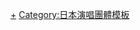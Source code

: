 {{Navbox 
|name = 櫸坂46
|state = <includeonly>collapsed</includeonly>
|title = [[櫸坂46|<span style="color:#ffffff">櫸坂46</span>]]
|titlestyle=background:#11a84e; color:#ffffff;
|groupstyle=background:#4DBE7A; color:#ffffff;
|listclass=hlist
|liststyle=background:#E1F4E9;
|style=

|group1 = 改名时成員
|list1 = <!--以五十音順排列-->* <small>（1期生）</small>上村莉菜
* [[尾關梨香]]
* [[小池美波]]
* [[小林由依]]
* [[齋藤冬優花]]
* [[菅井友香]]<small>（隊長）</small>
* [[土生瑞穗]] 
* 原田葵
* [[守屋茜]]<small>（副隊長）</small>
* [[渡邊梨加]]
* [[渡边理佐]]<br /><small>（2期生）</small>井上梨名
* 關有美子
* 武元唯衣
* 田村保乃
* 藤吉夏鈴
* 松田-{里}-奈
* 松平璃子
* 森田光
* [[山崎天]]
* 遠藤光莉
* 大園玲
* 大沼晶保
* 幸阪茉-{里}-乃
* 增本綺良
* 守屋麗奈

|group2 = 前成員
|list2 =  * 鈴木泉帆
* 原田真由
* [[今泉佑唯]]
* [[志田愛佳]]
* [[米谷奈奈未]]
* [[長濱禰留]]
* {{Link-ja|織田奈那|織田奈那}}
* [[鈴本美愉]]
* [[平手友梨奈]]
* 長澤菜菜香
* [[石森虹花]]
* 佐藤詩織

|group3 = 音樂作品
|list3 = {{Navbox|child
 |groupstyle=background:#4DBE7A; color:#FFFFFF;
 |liststyle=background:#E1F4E9;
 |style=background:#FFFFFF;
 |group1 = 單曲
 |list1 = * 1. [[沉默的多數 (櫸坂46單曲)|沉默的多數]]
* 2. [[世界上只有愛]]
* 3. [[兩人季節]]
* 4. [[不协和音]]
* 5. [[就算風吹]]
* 6. [[打破玻璃！]]
* 7. [[矛盾心理 (榉坂46单曲)|矛盾心理]]
* 8. [[黑羊]]
 |group2 = 下載限定單曲
 |list2 = * 1. [[誰來鳴響那鐘聲？]]
 |group3 = 專輯 
 |list3 = {{Navbox|child 
 |groupstyle=background:#4DBE7A; color:#FFFFFF;
 |liststyle=background:#E1F4E9;
 |style=background:#FFFFFF;
|group1 = 原創輯
| list1 =* 1. [[抹黑純真]]
 |group2 = 精選輯
 |list2 = * 1.[[比永遠更長的一瞬間～那時確實存在過的我們～]]
}}
 |group5 = 收录曲
 |list5 = * {{Link-ja|W-KEYAKIZAKA之诗|W-KEYAKIZAKAの詩}}
* [[独特自我]]
* {{Link-ja|星期一的早晨，裙子被剪了|月曜日の朝、スカートを切られた}}
 |group6 = 參與歌曲
 |list6 = * [[Shoot Sign|你最愛的 是誰？]]（坂道AKB）
* [[Ja-Ba-Ja|無國境時代]]（坂道AKB）
* [[回憶上心頭DAYS|初戀之門]]（坂道AKB）
* [[回憶上心頭DAYS|必然性]]（IZ4648）
 |group7 = 影像作品
 |list7 =* 1. [[櫸共和國|櫸共和國2017]]
* 2. [[櫸共和國|櫸共和國2018]]
* 3. [[櫸坂46 LIVE at 東京巨蛋 〜ARENA TOUR 2019 FINAL〜]]
* 4. [[櫸共和國|櫸共和國2019]]
* 5. [[櫸坂46 THE LAST LIVE]]
 }}

|group4 = 媒體演出
|list4 = {{Navbox|child
 |groupstyle=background:#4DBE7A; color:#FFFFFF;
 |liststyle=background:#E1F4E9;
 |style=background:#FFFFFF;
 |group1 = 電視節目
 |list1 = * [[櫸字、會寫嗎?]]
* [[KEYABINGO!]]
** [[KEYABINGO!#KEYABINGO!|1]]
** [[KEYABINGO!#KEYABINGO! 2|2]]
** [[KEYABINGO!#KEYABINGO! 3|3]]）
* {{Link-ja|櫸坂46的Up-App|欅坂46のあっぷっプリ}}
* {{Link-ja|坂道TV～乃木與櫸與日向～|坂道テレビ〜乃木と欅と日向〜}}
 |group2 = 電視劇
 |list2 = * [[誰殺了德山大五郎？]]
* [[残酷的观众们]]
 |group3 = 廣播節目
 |list3 = * [[櫸坂46 這裡是有樂町星空放送局]]
* {{Link-ja|AKB48的All Night Nippon|AKB48のオールナイトニッポン|櫸坂46的All Night Nippon（AKB48的All Night Nippon特別篇）}}
* {{Link-ja|黃昏樂園|ゆうがたパラダイス}}
 |group4 = 電影
 |list4 = {{Link-ja|我們的謊言與真實 Documentary of 櫸坂46|僕たちの嘘と真実 Documentary of 欅坂46}}
 |group5 = 手機遊戲
 |list5 = * [[榉的奇迹/日向的足迹|櫸的奇蹟]]
* [[残美#游戏|残美 THE GAME]]
* {{Link-ja|UNI'S ON AIR|ユニゾンエアー}}
 }}

|group6 = 相關條目
|list6  = * [[櫸坂46歷史]]
* [[櫻坂46]]
* [[乃木坂46]]
* [[日向坂46]]
* [[坂道系列]]
* [[AKB48]]
* [[秋元康]]
* {{Link-ja|Seed & Flower|Seed & Flower}}
* [[Sony Music Records]]
* [[日本索尼音樂娛樂|Sony Music]]

}}<noinclude>
{{DEFAULTSORT:Keyakizaka46}}
[[Category:櫸坂46|+]]
[[Category:日本演唱團體模板]]
</noinclude>